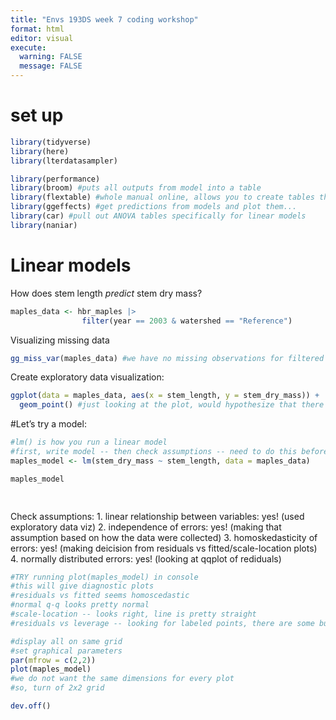 ```yaml
---
title: "Envs 193DS week 7 coding workshop"
format: html
editor: visual
execute: 
  warning: FALSE
  message: FALSE 
---
```


# set up 

```r
library(tidyverse)
library(here) 
library(lterdatasampler)

library(performance)
library(broom) #puts all outputs from model into a table
library(flextable) #whole manual online, allows you to create tables that render nicely 
library(ggeffects) #get predictions from models and plot them...
library(car) #pull out ANOVA tables specifically for linear models 
library(naniar)
```

# Linear models 

How does stem length _predict_ stem dry mass? 

```r
maples_data <- hbr_maples |> 
                filter(year == 2003 & watershed == "Reference")

```

Visualizing missing data 
```r
gg_miss_var(maples_data) #we have no missing observations for filtered data frame 

```

Create exploratory data visualization: 

```r
ggplot(data = maples_data, aes(x = stem_length, y = stem_dry_mass)) + 
  geom_point() #just looking at the plot, would hypothesize that there is a positive relationship

```

#Let's try a model: 

```r

#lm() is how you run a linear model 
#first, write model -- then check assumptions -- need to do this before interpreting model! 
maples_model <- lm(stem_dry_mass ~ stem_length, data = maples_data)

maples_model

                   

```
Check assumptions:
1. linear relationship between variables: yes! (used exploratory data viz)
2. independence of errors: yes! (making that assumption based on how the data were collected)
3. homoskedasticity of errors: yes! (making deicision from residuals vs fitted/scale-location plots)
4. normally distributed errors: yes! (looking at qqplot of rediduals)

```r
#TRY running plot(maples_model) in console 
#this will give diagnostic plots 
#residuals vs fitted seems homoscedastic 
#normal q-q looks pretty normal 
#scale-location -- looks right, line is pretty straight
#residuals vs leverage -- looking for labeled points, there are some but they probs dont influnce predictions much because are not outside of dotted line range -> does not seem that there are outliers affecting model predictions 

#display all on same grid 
#set graphical parameters 
par(mfrow = c(2,2))
plot(maples_model)
#we do not want the same dimensions for every plot 
#so, turn of 2x2 grid

```


```r
dev.off()
```

